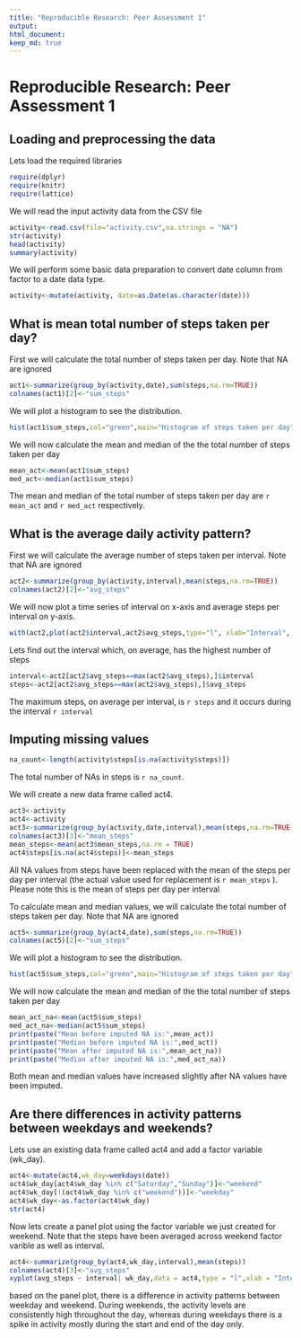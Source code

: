```yaml
---
title: "Reproducible Research: Peer Assessment 1"
output:
html_document: 
keep_md: true
---
```


Reproducible Research: Peer Assessment 1
===================================================================

## Loading and preprocessing the data

Lets load the required libraries
```r
require(dplyr)
require(knitr)
require(lattice)
```

We will read the input activity data from the CSV file
```r
activity<-read.csv(file="activity.csv",na.strings = "NA")
str(activity)
head(activity)
summary(activity)
```

We will perform some basic data preparation to convert date column from factor to a date data type.
```r
activity<-mutate(activity, date=as.Date(as.character(date)))
```

## What is mean total number of steps taken per day?

First we will calculate the total number of steps taken per day. Note that NA are ignored
```r
act1<-summarize(group_by(activity,date),sum(steps,na.rm=TRUE))
colnames(act1)[2]<-"sum_steps"
```

We will plot a histogram to see the distribution. 
```r
hist(act1$sum_steps,col="green",main="Histogram of steps taken per day",xlab="Total Steps taken per day")
```

We will now calculate the mean and median of the the total number of steps taken per day

```r
mean_act<-mean(act1$sum_steps)
med_act<-median(act1$sum_steps)
```

The mean and median of the total number of steps taken per day are `r mean_act` and `r med_act` respectively.


## What is the average daily activity pattern?

First we will calculate the average number of steps taken per interval. Note that NA are ignored

```r
act2<-summarize(group_by(activity,interval),mean(steps,na.rm=TRUE))
colnames(act2)[2]<-"avg_steps"
```

We will now plot a time series of interval on x-axis and average steps per interval on y-axis.

```r
with(act2,plot(act2$interval,act2$avg_steps,type="l", xlab="Interval", ylab="Average Steps Per Interval", main="Line plot of Avg_Steps vs Interval"))
```

Lets find out the interval which, on average, has the highest number of steps

```r
interval<-act2[act2$avg_steps==max(act2$avg_steps),]$interval
steps<-act2[act2$avg_steps==max(act2$avg_steps),]$avg_steps
```

The maximum steps, on average per interval, is `r steps` and it occurs during the interval `r interval` 

## Imputing missing values

```r
na_count<-length(activity$steps[is.na(activity$steps)])
```

The total number of NAs in steps is `r na_count`.  

We will create a new data frame called act4. 

```r
act3<-activity
act4<-activity
act3<-summarize(group_by(activity,date,interval),mean(steps,na.rm=TRUE))
colnames(act3)[3]<-"mean_steps"
mean_steps<-mean(act3$mean_steps,na.rm = TRUE)
act4$steps[is.na(act4$steps)]<-mean_steps
```
All NA values from steps have been replaced with the mean of the steps per day per interval (the actual value used for replacement is `r mean_steps` ). Please note this is the mean of steps per day per interval

To calculate mean and median values,  we will calculate the total number of steps taken per day. Note that NA are ignored

```r
act5<-summarize(group_by(act4,date),sum(steps,na.rm=TRUE))
colnames(act5)[2]<-"sum_steps"
```

We will plot a histogram to see the distribution. 
```r
hist(act5$sum_steps,col="green",main="Histogram of steps taken per day",xlab="Total Steps taken per day")
```

We will now calculate the mean and median of the the total number of steps taken per day

```r
mean_act_na<-mean(act5$sum_steps)
med_act_na<-median(act5$sum_steps)
print(paste("Mean before imputed NA is:",mean_act))
print(paste("Median before imputed NA is:",med_act))
print(paste("Mean after imputed NA is:",mean_act_na))
print(paste("Median after imputed NA is:",med_act_na))

```
Both mean and median values have increased slightly after NA values have been imputed.


## Are there differences in activity patterns between weekdays and weekends?

Lets use an existing data frame called act4 and add a factor variable (wk_day).

```r
act4<-mutate(act4,wk_day=weekdays(date))
act4$wk_day[act4$wk_day %in% c("Saturday","Sunday")]<-"weekend"
act4$wk_day[!(act4$wk_day %in% c("weekend"))]<-"weekday"
act4$wk_day<-as.factor(act4$wk_day)
str(act4)

```

Now lets create a panel plot using the factor variable we just created for weekend. Note that the steps have been averaged across weekend factor varible as well as interval.
```r
act4<-summarize(group_by(act4,wk_day,interval),mean(steps))
colnames(act4)[3]<-"avg_steps"
xyplot(avg_steps ~ interval| wk_day,data = act4,type = "l",xlab = "Interval",ylab = "Number of steps",layout=c(1,2))
```

based on the panel plot, there is a difference in activity patterns between weekday and weekend. During weekends, the activity levels are consistently high throughout the day, whereas during weekdays there is a spike in activity mostly during the start and end of the day only.
